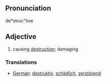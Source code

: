 ==Pronunciation==
de*struc"tive

==Adjective==
# causing [[destruction]]; damaging

===Translations===

*[[German]]: [[destruktiv]], [[schädlich]], [[zerstörend]]